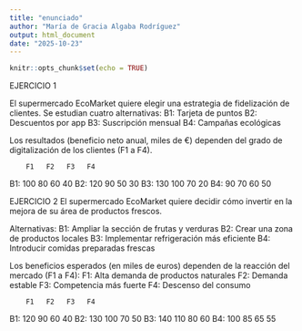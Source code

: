---
title: "enunciado"
author: "María de Gracia Algaba Rodríguez"
output: html_document
date: "2025-10-23"
---

```{r setup, include=FALSE}
knitr::opts_chunk$set(echo = TRUE)
```
EJERCICIO 1

El supermercado EcoMarket quiere elegir una estrategia de fidelización
de clientes. Se estudian cuatro alternativas:
   B1: Tarjeta de puntos
   B2: Descuentos por app
   B3: Suscripción mensual
   B4: Campañas ecológicas

Los resultados (beneficio neto anual, miles de €) dependen del grado de
digitalización de los clientes (F1 a F4).

        F1   F2   F3   F4
  B1:  100   80   60   40
  B2:  120   90   50   30
  B3:  130  100   70   20
  B4:   90   70   60   50
  

EJERCICIO 2
El supermercado EcoMarket quiere decidir cómo invertir en la mejora
de su área de productos frescos.

Alternativas:
  B1: Ampliar la sección de frutas y verduras
  B2: Crear una zona de productos locales
  B3: Implementar refrigeración más eficiente
  B4: Introducir comidas preparadas frescas

 Los beneficios esperados (en miles de euros) dependen de la reacción del mercado (F1 a F4):
  F1: Alta demanda de productos naturales
  F2: Demanda estable
  F3: Competencia más fuerte
  F4: Descenso del consumo

        F1   F2   F3   F4
  B1:   120   90   60   40
  B2:   130  100   70   50
  B3:   140  110   80   60
  B4:   100   85   65   55
  